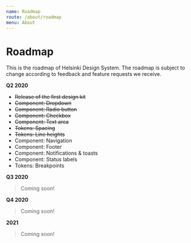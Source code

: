 ```yaml
---
name: Roadmap
route: /about/roadmap
menu: About
---
```



# Roadmap

<LargeParagraph>
   This is the roadmap of Helsinki Design System. The roadmap is subject to change according to feedback and feature requests we receive.
</LargeParagraph>

**Q2 2020**

- ~~Release of the first design kit~~
- ~~Component: Dropdown~~
- ~~Component: Radio button~~
- ~~Component: Checkbox~~
- ~~Component: Text area~~
- ~~Tokens: Spacing~~
- ~~Tokens: Line heights~~
- Component: Navigation
- Component: Footer
- Component: Notifications & toasts
- Component: Status labels
- Tokens: Breakpoints

**Q3 2020**

> Coming soon!

**Q4 2020**

> Coming soon!

**2021**

> Coming soon!
